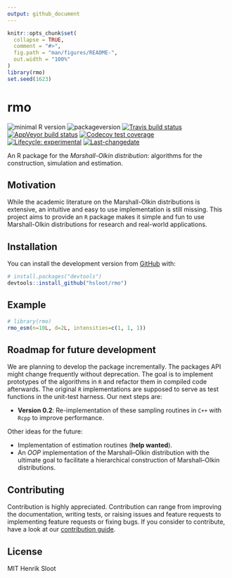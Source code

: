 ```yaml
---
output: github_document
---
```


<!-- README.md is generated from README.Rmd. Please edit that file -->

```r
knitr::opts_chunk$set(
  collapse = TRUE,
  comment = "#>",
  fig.path = "man/figures/README-",
  out.width = "100%"
)
library(rmo)
set.seed(1623)
```

# rmo

<!-- badges: start -->
![minimal R version](https://img.shields.io/badge/R%3E%3D-3.6.1-6666ff.svg)
![packageversion](https://img.shields.io/badge/Package%20version-`r unname(desc::desc_get("Version"))`-orange.svg?style=flat-square)
[![Travis build status](https://travis-ci.org/hsloot/rmo.svg?branch=master)](https://travis-ci.org/hsloot/rmo)
[![AppVeyor build status](https://ci.appveyor.com/api/projects/status/github/hsloot/rmo?branch=master&svg=true)](https://ci.appveyor.com/project/hsloot/rmo)
[![Codecov test coverage](https://codecov.io/gh/hsloot/rmo/branch/master/graph/badge.svg)](https://codecov.io/gh/hsloot/rmo?branch=master)
[![Lifecycle: experimental](https://img.shields.io/badge/lifecycle-experimental-orange.svg)](https://www.tidyverse.org/lifecycle/#experimental)
[![Last-changedate](https://img.shields.io/badge/last%20change-`r gsub('-','--', Sys.Date())`-yellowgreen.svg)](/commits/master)
<!-- badges: end -->

An R package for the *Marshall-Olkin distribution*: algorithms for the construction, simulation and estimation.

## Motivation

While the academic literature on the Marshall-Olkin distributions is extensive,
an intuitive and easy to use implementation is still missing. This project aims
to provide an `R` package makes it simple and fun to use Marshall-Olkin
distributions for research and real-world applications.

## Installation

You can install the development version from [GitHub](https://github.com/) with:

```r
# install.packages("devtools")
devtools::install_github("hsloot/rmo")
```

## Example

```r
# library(rmo)
rmo_esm(n=10L, d=2L, intensities=c(1, 1, 1))
```


## Roadmap for future development

We are planning to develop the package incrementally. The packages API might
change frequently without deprecation. The goal is to implement prototypes of
the algorithms in `R` and refactor them in compiled code afterwards. The
original `R` implementations are supposed to serve as test functions in the
unit-test harness. Our next steps are:

- __Version 0.2__: Re-implementation of these sampling routines in `C++` with
  `Rcpp` to improve performance.

Other ideas for the future:

- Implementation of estimation routines (__help wanted__).
- An *OOP* implementation of the Marshall--Olkin distribution with the ultimate
  goal to facilitate a hierarchical construction of Marshall--Olkin
  distributions.

## Contributing

Contribution is highly appreciated. Contribution can range from improving the
documentation, writing tests, or raising issues and feature requests to
implementing feature requests or fixing bugs. If you consider to contribute,
have a look at our [contribution guide](.github/CONTRIBUTING.md).



## License

MIT Henrik Sloot
